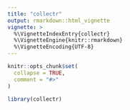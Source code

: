 ```yaml
---
title: "collectr"
output: rmarkdown::html_vignette
vignette: >
  %\VignetteIndexEntry{collectr}
  %\VignetteEngine{knitr::rmarkdown}
  %\VignetteEncoding{UTF-8}
---
```


```r
knitr::opts_chunk$set(
  collapse = TRUE,
  comment = "#>"
)
```

```r
library(collectr)
```
